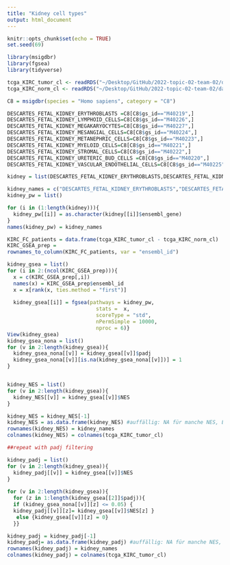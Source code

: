 ```yaml
---
title: "Kidney cell types"
output: html_document
---
```


```r
knitr::opts_chunk$set(echo = TRUE)
set.seed(69)
```

```r
library(msigdbr)
library(fgsea)
library(tidyverse)
```

```r
tcga_KIRC_tumor_cl <- readRDS("~/Desktop/GitHub/2022-topic-02-team-02/data/tcga_KIRC_tumor_cl.rds")
tcga_KIRC_norm_cl <- readRDS("~/Desktop/GitHub/2022-topic-02-team-02/data/tcga_KIRC_norm_cl.rds")
```



```r
C8 = msigdbr(species = "Homo sapiens", category = "C8")

DESCARTES_FETAL_KIDNEY_ERYTHROBLASTS =C8[C8$gs_id=="M40219",]
DESCARTES_FETAL_KIDNEY_LYMPHOID_CELLS=C8[C8$gs_id=="M40226",]
DESCARTES_FETAL_KIDNEY_MEGAKARYOCYTES=C8[C8$gs_id=="M40227",]
DESCARTES_FETAL_KIDNEY_MESANGIAL_CELLS=C8[C8$gs_id=="M40224",]
DESCARTES_FETAL_KIDNEY_METANEPHRIC_CELLS=C8[C8$gs_id=="M40223",]
DESCARTES_FETAL_KIDNEY_MYELOID_CELLS=C8[C8$gs_id=="M40221",]
DESCARTES_FETAL_KIDNEY_STROMAL_CELLS=C8[C8$gs_id=="M40222",]
DESCARTES_FETAL_KIDNEY_URETERIC_BUD_CELLS =C8[C8$gs_id=="M40220",]
DESCARTES_FETAL_KIDNEY_VASCULAR_ENDOTHELIAL_CELLS=C8[C8$gs_id=="M40225",]

kidney = list(DESCARTES_FETAL_KIDNEY_ERYTHROBLASTS,DESCARTES_FETAL_KIDNEY_LYMPHOID_CELLS,DESCARTES_FETAL_KIDNEY_MEGAKARYOCYTES,DESCARTES_FETAL_KIDNEY_MESANGIAL_CELLS,DESCARTES_FETAL_KIDNEY_METANEPHRIC_CELLS,DESCARTES_FETAL_KIDNEY_MYELOID_CELLS,DESCARTES_FETAL_KIDNEY_STROMAL_CELLS,DESCARTES_FETAL_KIDNEY_URETERIC_BUD_CELLS,DESCARTES_FETAL_KIDNEY_VASCULAR_ENDOTHELIAL_CELLS)

kidney_names = c("DESCARTES_FETAL_KIDNEY_ERYTHROBLASTS","DESCARTES_FETAL_KIDNEY_LYMPHOID_CELLS","DESCARTES_FETAL_KIDNEY_MEGAKARYOCYTES","DESCARTES_FETAL_KIDNEY_MESANGIAL_CELLS","DESCARTES_FETAL_KIDNEY_METANEPHRIC_CELLS","DESCARTES_FETAL_KIDNEY_MYELOID_CELLS","DESCARTES_FETAL_KIDNEY_STROMAL_CELLS","DESCARTES_FETAL_KIDNEY_URETERIC_BUD_CELLS","DESCARTES_FETAL_KIDNEY_VASCULAR_ENDOTHELIAL_CELLS")
kidney_pw = list()

for (i in (1:length(kidney))){
  kidney_pw[[i]] = as.character(kidney[[i]]$ensembl_gene)
}
names(kidney_pw) = kidney_names
```

```r
KIRC_FC_patients = data.frame(tcga_KIRC_tumor_cl - tcga_KIRC_norm_cl)
KIRC_GSEA_prep = 
rownames_to_column(KIRC_FC_patients, var = "ensembl_id")
```

```r
kidney_gsea = list()
for (i in 2:(ncol(KIRC_GSEA_prep))){
  x = c(KIRC_GSEA_prep[,i])
  names(x) = KIRC_GSEA_prep$ensembl_id
  x = x[rank(x, ties.method = "first")]
  
  kidney_gsea[[i]] = fgsea(pathways = kidney_pw,
                             stats =  x,
                             scoreType = "std",
                             nPermSimple = 10000,
                             nproc = 6)}
View(kidney_gsea)
kidney_gsea_nona = list()
for (v in 2:length(kidney_gsea)){
  kidney_gsea_nona[[v]] = kidney_gsea[[v]]$padj
  kidney_gsea_nona[[v]][is.na(kidney_gsea_nona[[v]])] = 1
}


kidney_NES = list()
for (v in 2:length(kidney_gsea)){
  kidney_NES[[v]] = kidney_gsea[[v]]$NES
}

kidney_NES = kidney_NES[-1]
kidney_NES = as.data.frame(kidney_NES) #auffällig: NA für manche NES, ES vorhanden, aber kein entsprechender p-value? 
rownames(kidney_NES) = kidney_names
colnames(kidney_NES) = colnames(tcga_KIRC_tumor_cl)

##repeat with padj filtering

kidney_padj = list()
for (v in 2:length(kidney_gsea)){
  kidney_padj[[v]] = kidney_gsea[[v]]$NES
}
  
for (v in 2:length(kidney_gsea)){
  for (z in 1:length(kidney_gsea[[2]]$padj)){
  if (kidney_gsea_nona[[v]][z] <= 0.05) {
  kidney_padj[[v]][z]= kidney_gsea[[v]]$NES[z] }
   else {kidney_gsea[[v]][z] = 0}
  }}

kidney_padj = kidney_padj[-1]
kidney_padj= as.data.frame(kidney_padj) #auffällig: NA für manche NES, ES vorhanden, aber kein entsprechender p-value? 
rownames(kidney_padj) = kidney_names
colnames(kidney_padj) = colnames(tcga_KIRC_tumor_cl)

```


